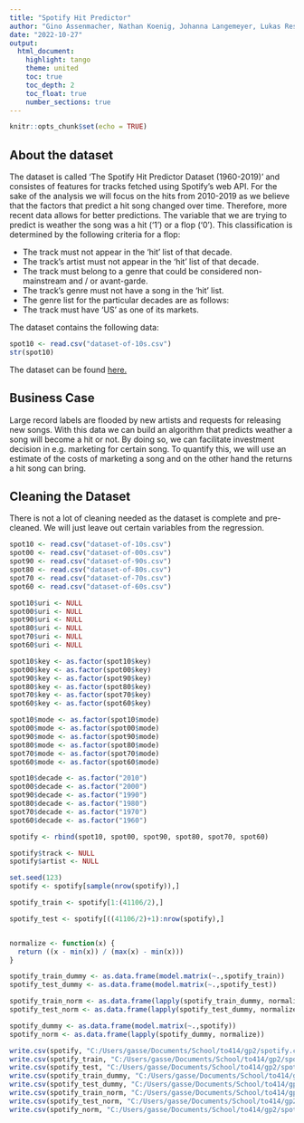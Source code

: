 ```yaml
---
title: "Spotify Hit Predictor"
author: "Gino Assenmacher, Nathan Koenig, Johanna Langemeyer, Lukas Resch, Ben Roemer"
date: "2022-10-27"
output:
  html_document: 
    highlight: tango
    theme: united
    toc: true
    toc_depth: 2
    toc_float: true
    number_sections: true
---
```


```r
knitr::opts_chunk$set(echo = TRUE)
```

## About the dataset
The dataset is called 'The Spotify Hit Predictor Dataset (1960-2019)' and consistes of features for tracks fetched using Spotify's web API. For the sake of the analysis we will focus on the hits from 2010-2019 as we believe that the factors that predict a hit song changed over time. Therefore, more recent data allows for better predictions.
The variable that we are trying to predict is weather the song was a hit ('1') or a flop ('0'). This classification is determined by the following criteria for a flop:

* The track must not appear in the 'hit' list of that decade.
* The track's artist must not appear in the 'hit' list of that decade.
* The track must belong to a genre that could be considered non-mainstream and / or avant-garde. 
* The track's genre must not have a song in the 'hit' list.
* The genre list for the particular decades are as follows:
* The track must have 'US' as one of its markets.

The dataset contains the following data:
```r
spot10 <- read.csv("dataset-of-10s.csv")
str(spot10)
```
The dataset can be found [here.](https://www.kaggle.com/datasets/theoverman/the-spotify-hit-predictor-dataset)

## Business Case
Large record labels are flooded by new artists and requests for releasing new songs. With this data we can build an algorithm that predicts weather a song will become a hit or not. By doing so, we can facilitate investment decision in e.g. marketing for certain song. To quantify this, we will use an estimate of the costs of marketing a song and on the other hand the returns a hit song can bring.

## Cleaning the Dataset
There is not a lot of cleaning needed as the dataset is complete and pre-cleaned. We will just leave out certain variables from the regression.

```r

spot10 <- read.csv("dataset-of-10s.csv")
spot00 <- read.csv("dataset-of-00s.csv")
spot90 <- read.csv("dataset-of-90s.csv")
spot80 <- read.csv("dataset-of-80s.csv")
spot70 <- read.csv("dataset-of-70s.csv")
spot60 <- read.csv("dataset-of-60s.csv")

spot10$uri <- NULL
spot00$uri <- NULL
spot90$uri <- NULL
spot80$uri <- NULL
spot70$uri <- NULL
spot60$uri <- NULL

spot10$key <- as.factor(spot10$key)
spot00$key <- as.factor(spot00$key)
spot90$key <- as.factor(spot90$key)
spot80$key <- as.factor(spot80$key)
spot70$key <- as.factor(spot70$key)
spot60$key <- as.factor(spot60$key)

spot10$mode <- as.factor(spot10$mode)
spot00$mode <- as.factor(spot00$mode)
spot90$mode <- as.factor(spot90$mode)
spot80$mode <- as.factor(spot80$mode)
spot70$mode <- as.factor(spot70$mode)
spot60$mode <- as.factor(spot60$mode)

spot10$decade <- as.factor("2010")
spot00$decade <- as.factor("2000")
spot90$decade <- as.factor("1990")
spot80$decade <- as.factor("1980")
spot70$decade <- as.factor("1970")
spot60$decade <- as.factor("1960")

spotify <- rbind(spot10, spot00, spot90, spot80, spot70, spot60)

spotify$track <- NULL
spotify$artist <- NULL

```

```r

set.seed(123)
spotify <- spotify[sample(nrow(spotify)),]

spotify_train <- spotify[1:(41106/2),] 

spotify_test <- spotify[((41106/2)+1):nrow(spotify),]


normalize <- function(x) {
  return ((x - min(x)) / (max(x) - min(x)))
}

spotify_train_dummy <- as.data.frame(model.matrix(~.,spotify_train))
spotify_test_dummy <- as.data.frame(model.matrix(~.,spotify_test))

spotify_train_norm <- as.data.frame(lapply(spotify_train_dummy, normalize))
spotify_test_norm <- as.data.frame(lapply(spotify_test_dummy, normalize))

spotify_dummy <- as.data.frame(model.matrix(~.,spotify))
spotify_norm <- as.data.frame(lapply(spotify_dummy, normalize))

write.csv(spotify, "C:/Users/gasse/Documents/School/to414/gp2/spotify.csv", row.names = FALSE)
write.csv(spotify_train, "C:/Users/gasse/Documents/School/to414/gp2/spotify_train.csv", row.names = FALSE)
write.csv(spotify_test, "C:/Users/gasse/Documents/School/to414/gp2/spotify_test.csv", row.names = FALSE)
write.csv(spotify_train_dummy, "C:/Users/gasse/Documents/School/to414/gp2/spotify_train_dummy.csv", row.names = FALSE)
write.csv(spotify_test_dummy, "C:/Users/gasse/Documents/School/to414/gp2/spotify_test_dummy.csv", row.names = FALSE)
write.csv(spotify_train_norm, "C:/Users/gasse/Documents/School/to414/gp2/spotify_train_norm.csv", row.names = FALSE)
write.csv(spotify_test_norm, "C:/Users/gasse/Documents/School/to414/gp2/spotify_test_norm.csv", row.names = FALSE)
write.csv(spotify_norm, "C:/Users/gasse/Documents/School/to414/gp2/spotify_norm.csv", row.names = FALSE)

```